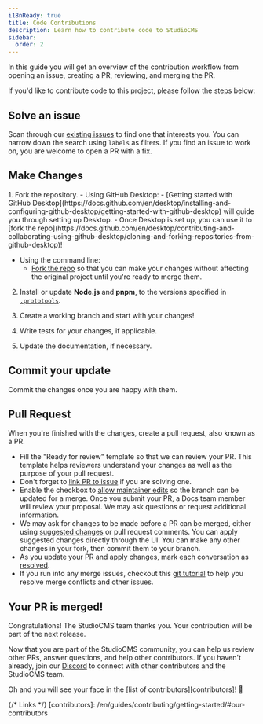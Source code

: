 ```yaml
---
i18nReady: true
title: Code Contributions
description: Learn how to contribute code to StudioCMS
sidebar:
  order: 2
---
```



In this guide you will get an overview of the contribution workflow from opening an issue, creating a PR, reviewing, and merging the PR.

If you'd like to contribute code to this project, please follow the steps below:

## Solve an issue

Scan through our [existing issues](https://github.com/withstudiocms/studiocms/issues) to find one that interests you. You can narrow down the search using `labels` as filters. If you find an issue to work on, you are welcome to open a PR with a fix.

## Make Changes

<Steps>
1. Fork the repository.
   - Using GitHub Desktop:
      - [Getting started with GitHub Desktop](https://docs.github.com/en/desktop/installing-and-configuring-github-desktop/getting-started-with-github-desktop) will guide you through setting up Desktop.
      - Once Desktop is set up, you can use it to [fork the repo](https://docs.github.com/en/desktop/contributing-and-collaborating-using-github-desktop/cloning-and-forking-repositories-from-github-desktop)!

   - Using the command line:
      - [Fork the repo](https://docs.github.com/en/github/getting-started-with-github/fork-a-repo#fork-an-example-repository) so that you can make your changes without affecting the original project until you're ready to merge them.

2. Install or update **Node.js** and **pnpm**, to the versions specified in [`.prototools`](https://github.com/withstudiocms/studiocms/blob/main/.prototools). 

3. Create a working branch and start with your changes!

4. Write tests for your changes, if applicable.

5. Update the documentation, if necessary.
</Steps>

## Commit your update

Commit the changes once you are happy with them.

## Pull Request

When you're finished with the changes, create a pull request, also known as a PR.
- Fill the "Ready for review" template so that we can review your PR. This template helps reviewers understand your changes as well as the purpose of your pull request.
- Don't forget to [link PR to issue](https://docs.github.com/en/issues/tracking-your-work-with-issues/linking-a-pull-request-to-an-issue) if you are solving one.
- Enable the checkbox to [allow maintainer edits](https://docs.github.com/en/github/collaborating-with-issues-and-pull-requests/allowing-changes-to-a-pull-request-branch-created-from-a-fork) so the branch can be updated for a merge.
Once you submit your PR, a Docs team member will review your proposal. We may ask questions or request additional information.
- We may ask for changes to be made before a PR can be merged, either using [suggested changes](https://docs.github.com/en/github/collaborating-with-issues-and-pull-requests/incorporating-feedback-in-your-pull-request) or pull request comments. You can apply suggested changes directly through the UI. You can make any other changes in your fork, then commit them to your branch.
- As you update your PR and apply changes, mark each conversation as [resolved](https://docs.github.com/en/github/collaborating-with-issues-and-pull-requests/commenting-on-a-pull-request#resolving-conversations).
- If you run into any merge issues, checkout this [git tutorial](https://github.com/skills/resolve-merge-conflicts) to help you resolve merge conflicts and other issues.

## Your PR is merged!

Congratulations! The StudioCMS team thanks you. Your contribution will be part of the next release.

Now that you are part of the StudioCMS community, you can help us review other PRs, answer questions, and help other contributors. If you haven't already, join our [Discord](https://chat.studiocms.dev) to connect with other contributors and the StudioCMS team.

Oh and you will see your face in the [list of contributors][contributors]! 🎉

{/* Links */}
[contributors]: /en/guides/contributing/getting-started/#our-contributors